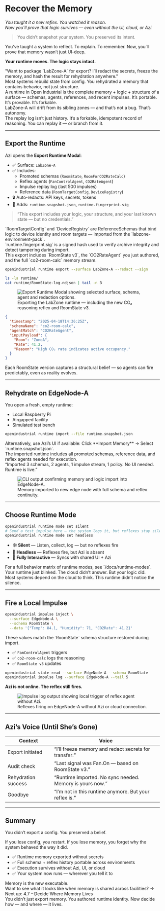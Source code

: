 # Recover the Memory

_You taught it a new reflex. You watched it reason._  
_Now you’ll prove that logic survives — even without the UI, cloud, or Azi._

> You didn’t snapshot your system. You preserved its intent.

You’ve taught a system to reflect. To explain. To remember. Now, you’ll prove that memory wasn’t just UI-deep.

**Your runtime moves. The logic stays intact.**

<aside class="border-l-4 border-neon-blue pl-4 italic text-neon-blue">
"Want to package `LabZone-A` for export? I’ll redact the secrets, freeze the memory, and hash the result for rehydration anywhere."
</aside>

<aside class="border-l-4 border-yellow-500 pl-4 italic text-yellow-500">
Most systems rebuild state from config.  
You rehydrated a memory that contains behavior, not just structure.
</aside>

<aside class="border-l-4 border-purple-500 pl-4 italic text-purple-500">
A runtime in Open Industrial is the complete memory + logic + structure of a surface — schemas, agents, references, and recent impulses. It’s portable. It’s provable. It’s forkable.
</aside>

<aside class="border-l-4 border-yellow-300 pl-4 italic text-yellow-300">
LabZone-A will drift from its sibling zones — and that’s not a bug. That’s autonomy.
</aside>

<aside class="border-l-4 border-sky-700 pl-4 italic text-sky-700">
The replay log isn’t just history. It’s a forkable, idempotent record of reasoning. You can replay it — or branch from it.
</aside>

---

## Export the Runtime

Azi opens the **Export Runtime Modal**:

- ✅ Surface: `LabZone-A`
- ✅ Includes:
  - Promoted schemas (`RoomState`, `RoomForCO2RateCalc`)
  - Reflex agents (`FanControlAgent`, `CO2RateAgent`)
  - Impulse replay log (last 500 impulses)
  - Reference data (`RoomTargetConfig`, `DeviceRegistry`)
- 🔒 Auto-redacts: API keys, secrets, tokens
- 🪪 Adds: `runtime.snapshot.json`, `runtime.fingerprint.sig`

> “This export includes your logic, your structure, and your last known state — but no credentials.”

<aside class="border-l-4 border-sky-500 pl-4 italic text-sky-500">
`RoomTargetConfig` and `DeviceRegistry` are ReferenceSchemas that bind logic to device identity and room targets — imported from the `labzone-environment-pack`.
</aside>

<aside class="border-l-4 border-sky-500 pl-4 italic text-sky-500">
`runtime.fingerprint.sig` is a signed hash used to verify archive integrity and detect tampering during import.
</aside>

<aside class="border-l-4 border-sky-600 pl-4 italic text-sky-600">
This export includes `RoomState v3`, the `CO2RateAgent` you just authored, and the full `co2-room-calc` memory stream.
</aside>

```bash
openindustrial runtime export --surface LabZone-A --redact --sign
```

```bash
ls -la runtime/
cat runtime/RoomState-log.ndjson | tail -n 3
```

<figure class="my-16 flex flex-col items-center text-center max-w-xl w-full">
  <img
    src="/assets/docs/export-modal.png"
    alt="Export Runtime Modal showing selected surface, schema, agent and redaction options."
    class="rounded-2xl shadow-2xl ring-1 ring-white/10 w-full"
  />
  <figcaption class="mt-4 text-sm text-neutral-400 tracking-wide uppercase">
    Exporting the LabZone runtime — including the new CO₂ reasoning reflex and RoomState v3.
  </figcaption>
</figure>

```json
{
  "timestamp": "2025-04-18T14:36:25Z",
  "schemaName": "co2-room-calc",
  "agentMatch": "CO2RateAgent",
  "inputPayload": {
    "Room": "ZoneA",
    "Rate": 41.2,
    "Reason": "High CO₂ rate indicates active occupancy."
  }
}
```

<aside class="border-l-4 border-sky-700 pl-4 italic text-sky-700">
Each RoomState version captures a structural belief — so agents can fire predictably, even as reality evolves.
</aside>

---

## Rehydrate on EdgeNode-A

You open a fresh, empty runtime:

- Local Raspberry Pi
- Airgapped facility
- Simulated test bench

```bash
openindustrial runtime import --file runtime.snapshot.json
```

<aside class="border-l-4 border-sky-500 pl-4 italic text-sky-500">
Alternatively, use Azi’s UI if available: Click **Import Memory** → Select `runtime.snapshot.json`.
</aside>

<aside class="border-l-4 border-sky-500 pl-4 italic text-sky-500">
The imported runtime includes all promoted schemas, reference data, and reflex agents needed for execution.
</aside>

<aside class="border-l-4 border-neon-blue pl-4 italic text-neon-blue">
“Imported 3 schemas, 2 agents, 1 impulse stream, 1 policy.  
No UI needed. Runtime is live.”
</aside>

<figure class="my-16 flex flex-col items-center text-center max-w-xl w-full">
  <img
    src="/assets/docs/runtime-import.png"
    alt="CLI output confirming memory and logic import into EdgeNode-A."
    class="rounded-2xl shadow-2xl ring-1 ring-white/10 w-full"
  />
  <figcaption class="mt-4 text-sm text-neutral-400 tracking-wide uppercase">
    Memory imported to new edge node with full schema and reflex continuity.
  </figcaption>
</figure>

---

## Choose Runtime Mode

```bash
openindustrial runtime mode set silent
# Send a test impulse here — the system logs it, but reflexes stay silent.
openindustrial runtime mode set headless
```

- 🕸 **Silent** — Listen, collect, log — but no reflexes fire  
- 🧠 **Headless** — Reflexes fire, but Azi is absent  
- 🪪 **Fully Interactive** — Syncs with shared UI + Azi

<aside class="border-l-4 border-neutral-500 pl-4 italic text-neutral-500">
For a full behavior matrix of runtime modes, see `/docs/runtime-modes`.
</aside>

<aside class="border-l-4 border-orange-400 pl-4 italic text-orange-400">
Your runtime just blinked.  
The cloud didn’t answer.  
But your logic did.
</aside>

<aside class="border-l-4 border-rose-600 pl-4 italic text-rose-600">
Most systems depend on the cloud to think.  
This runtime didn’t notice the silence.
</aside>

---

## Fire a Local Impulse

```bash
openindustrial impulse inject \
  --surface EdgeNode-A \
  --schema RoomState \
  --data '{"Temp": 84.1, "Humidity": 71, "CO2Rate": 41.2}'
```

<aside class="border-l-4 border-sky-500 pl-4 italic text-sky-500">
These values match the `RoomState` schema structure restored during import.
</aside>

- ✅ `FanControlAgent` triggers  
- ✅ `co2-room-calc` logs the reasoning  
- ✅ `RoomState v3` updates

```bash
openindustrial state read --surface EdgeNode-A --schema RoomState
openindustrial impulse log --surface EdgeNode-A --tail 5
```

**Azi is not online. The reflex still fires.**

<figure class="my-16 flex flex-col items-center text-center max-w-xl w-full">
  <img
    src="/assets/docs/local-impulse.png"
    alt="Impulse log output showing local trigger of reflex agent without Azi."
    class="rounded-2xl shadow-2xl ring-1 ring-white/10 w-full"
  />
  <figcaption class="mt-4 text-sm text-neutral-400 tracking-wide uppercase">
    Reflexes firing on EdgeNode-A without Azi or cloud connection.
  </figcaption>
</figure>

---

## Azi’s Voice (Until She’s Gone)

| Context | Voice |
|---------|-------|
| Export initiated | “I’ll freeze memory and redact secrets for transfer.” |
| Audit check | “Last signal was Fan.On — based on RoomState v3.” |
| Rehydration success | “Runtime imported. No sync needed. Memory is yours now.” |
| Goodbye | “I’m not in this runtime anymore. But your reflex is.” |

---

## Summary

You didn’t export a config. You preserved a belief.

<aside class="border-l-4 border-yellow-600 pl-4 italic text-yellow-600">
If you lose config, you restart.  
If you lose memory, you forget why the system behaved the way it did.
</aside>

- ✅ Runtime memory exported without secrets
- ✅ Full schema + reflex history portable across environments
- ✅ Execution survives without Azi, UI, or cloud
- ✅ Your system now runs — wherever you tell it to

<aside class="border-l-4 border-emerald-500 bg-emerald-50 pl-4 text-emerald-900">
Memory is the new executable.
</aside>

<aside class="border-l-4 border-yellow-400 bg-yellow-50 pl-4 text-yellow-900">
Want to see what it looks like when memory is shared across facilities?  
→ Next up: 4.7 – Decide Where Memory Lives
</aside>

<aside class="border-l-4 border-orange-400 pl-4 italic text-orange-400">
You didn’t just export memory. You authored runtime identity. Now decide how — and where — it lives.
</aside>
